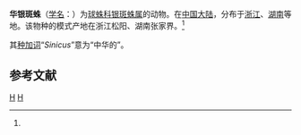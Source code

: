 {{Speciesbox
| genus = Argyrodes
| species = sinicus
| authority = (Zhu et Song, 1991)<ref name='id12980'>{{cite web| url =http://www.bioinfo.cn/db05/BjdwSpecies.php?action=view&id=12980| title =华银斑蛛| work =《中国动物物种编目数据库》| publisher =中国科学院微生物研究所| author =中国科学院动物研究所| accessdate =2009-04-28| deadurl =yes| archiveurl =https://web.archive.org/web/20160305092605/http://www.bioinfo.cn/db05/BjdwSpecies.php?action=view&id=12980| archivedate =2016-03-05}}</ref>
}}

'''华银斑蛛'''（[[学名|学名]]：{{lang|la|''Argyrodes sinicus''}}）为[[球蛛科|球蛛科]][[银斑蛛属|银斑蛛属]]的动物。在[[中国大陆|中国大陆]]，分布于[[浙江|浙江]]、[[湖南|湖南]]等地。该物种的模式产地在浙江松阳、湖南张家界。<ref name='id12980'/>

其[[种加词|种加词]]“''Sinicus''”意为“中华的”。

== 参考文献 ==
{{reflist}}

{{Taxonbar}}

[[Category:银斑蛛属|H]]
[[Category:1991年描述的动物|H]]


{{蜘蛛小作品}}